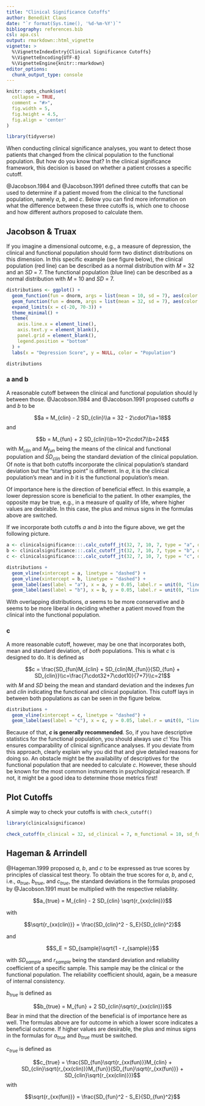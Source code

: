 ```yaml
---
title: "Clinical Significance Cutoffs"
author: Benedikt Claus
date: "`r format(Sys.time(), '%d-%m-%Y')`"
bibliography: references.bib
csl: apa.csl
output: rmarkdown::html_vignette
vignette: >
  %\VignetteIndexEntry{Clinical Significance Cutoffs}
  %\VignetteEncoding{UTF-8}
  %\VignetteEngine{knitr::rmarkdown}
editor_options: 
  chunk_output_type: console
---
```


```r
knitr::opts_chunk$set(
  collapse = TRUE,
  comment = "#>",
  fig.width = 5,
  fig.height = 4.5,
  fig.align = 'center'
)

library(tidyverse)
```

When conducting clinical significance analyses, you want to detect those patients that changed from the clinical population to the functional population. But how do you know that? In the clinical significance framework, this decision is based on whether a patient crosses a specific cutoff.

@Jacobson.1984 and @Jacobson.1991 defined three cutoffs that can be used to determine if a patient moved from the clinical to the functional population, namely $a$, $b$, and $c$. Below you can find more information on what the difference between these three cutoffs is, which one to choose and how different authors proposed to calculate them.

## Jacobson & Truax
If you imagine a dimensional outcome, e.g., a measure of depression, the clinical and functional population should form two distinct distributions on this dimension. In this specific example (see figure below), the clinical population (red line) can be described as a normal distribution with _M_ = 32 and an _SD_ = 7. The functional population (blue line) can be described as a normal distribution with _M_ = 10 and _SD_ = 7.

```r
distributions <- ggplot() +
  geom_function(fun = dnorm, args = list(mean = 10, sd = 7), aes(color = "Functional"), n = 200) +
  geom_function(fun = dnorm, args = list(mean = 32, sd = 7), aes(color = "Clinical"), n = 200) +
  expand_limits(x = c(-20, 70-3)) +
  theme_minimal() +
  theme(
    axis.line.x = element_line(),
    axis.text.y = element_blank(),
    panel.grid = element_blank(),
    legend.position = "bottom"
  ) +
  labs(x = "Depression Score", y = NULL, color = "Population")

distributions
```

### a and b
A reasonable cutoff between the clinical and functional population should ly between those. @Jacobson.1984 and @Jacobson.1991 proposed cutoffs $a$ and $b$ to be

$$a = M_{clin} - 2 SD_{clin}\\a = 32 - 2\cdot7\\a=18$$
and

$$b = M_{fun} + 2 SD_{clin}\\b=10+2\cdot7\\b=24$$
with $M_{clin}$ and $M_{fun}$ being the means of the clinical and functional population and $SD_{clin}$ being the standard deviation of the clinical population. Of note is that both cutoffs incorporate the clinical population's standard deviation but the "starting point" is different. In $a$, it is the clinical population's mean and in $b$ it is the functional population's mean.

Of importance here is the direction of beneficial effect. In this example, a lower depression score is beneficial to the patient. In other examples, the opposite may be true, e.g., in a measure of quality of life, where higher values are desirable. In this case, the plus and minus signs in the formulas above are switched.

If we incorporate both cutoffs $a$ and $b$ into the figure above, we get the following picture.

```r
a <- clinicalsignificance:::.calc_cutoff_jt(32, 7, 10, 7, type = "a", direction = -1)$value
b <- clinicalsignificance:::.calc_cutoff_jt(32, 7, 10, 7, type = "b", direction = -1)$value
c <- clinicalsignificance:::.calc_cutoff_jt(32, 7, 10, 7, type = "c", direction = -1)$value

distributions +
  geom_vline(xintercept = a, linetype = "dashed") +
  geom_vline(xintercept = b, linetype = "dashed") +
  geom_label(aes(label = "a"), x = a, y = 0.05, label.r = unit(0, "lines")) +
  geom_label(aes(label = "b"), x = b, y = 0.05, label.r = unit(0, "lines"))
```

With overlapping distributions, $a$ seems to be more conservative and $b$ seems to be more liberal in deciding whether a patient moved from the clinical into the functional population.

### c
A more reasonable cutoff, however, may be one that incorporates both, mean and standard deviation, of _both_ populations. This is what $c$ is designed to do. It is defined as

$$c = \frac{SD_{fun}M_{clin} + SD_{clin}M_{fun}}{SD_{fun} + SD_{clin}}\\c=\frac{7\cdot32+7\cdot10}{7+7}\\c=21$$
with $M$ and $SD$ being the mean and standard deviation and the indexes $fun$ and $clin$ indicating the functional and clinical population. This cutoff lays in between both populations as can be seen in the figure below.

```r
distributions +
  geom_vline(xintercept = c, linetype = "dashed") +
  geom_label(aes(label = "c"), x = c, y = 0.05, label.r = unit(0, "lines"))
```

Because of that, **$c$ is generally recommended**. So, if you have descriptive statistics for the functional population, you should always use $c$! You This ensures comparability of clinical significance analyses. If you deviate from this approach, clearly explain why you did that and give detailed reasons for doing so. An obstacle might be the availability of descriptives for the functional population that are needed to calculate $c$. However, these should be known for the most common instruments in psychological research. If not, it might be a good idea to determine those metrics first!

## Plot Cutoffs
A simple way to check your cutoffs is with `check_cutoff()`

```r
library(clinicalsignificance)

check_cutoff(m_clinical = 32, sd_clinical = 7, m_functional = 10, sd_functional = 7, type = "c")
```


## Hageman & Arrindell
@Hageman.1999 proposed $a$, $b$, and $c$ to be expressed as true scores by principles of classical test theory. To obtain the true scores for $a$, $b$, and $c$, i.e., $a_{true}$, $b_{true}$, and $c_{true}$, the standard deviations in the formulas proposed by @Jacobson.1991 must be multiplied with the respective reliability.

$$a_{true} = M_{clin} - 2 SD_{clin} \sqrt{r_{xx(clin)}}$$

with 

$$\sqrt{r_{xx(clin)}} = \frac{SD_{clin}^2 - S_E}{SD_{clin}^2}$$

and 

$$S_E = SD_{sample}\sqrt{1 - r_{sample}}$$

with $SD_{sample}$ and $r_{sample}$ being the standard deviation and reliability coefficient of a specific sample. This sample may be the clinical or the functional population. The reliability coefficient should, again, be a measure of internal consistency.

$b_{true}$ is defined as

$$b_{true} = M_{fun} + 2 SD_{clin}\sqrt{r_{xx(clin)}}$$
Bear in mind that the direction of the beneficial is of importance here as well. The formulas above are for outcome in which a lower score indicates a beneficial outcome. If higher values are desirable, the plus and minus signs in the formulas for $a_{true}$ and $b_{true}$ must be switched.

$c_{true}$ is defined as

$$c_{true} = \frac{SD_{fun}\sqrt{r_{xx(fun)}}M_{clin} + SD_{clin}\sqrt{r_{xx(clin)}}M_{fun}}{SD_{fun}\sqrt{r_{xx(fun)}} + SD_{clin}\sqrt{r_{xx(clin)}}}$$
with 

$$\sqrt{r_{xx(fun)}} = \frac{SD_{fun}^2 - S_E}{SD_{fun}^2}$$
